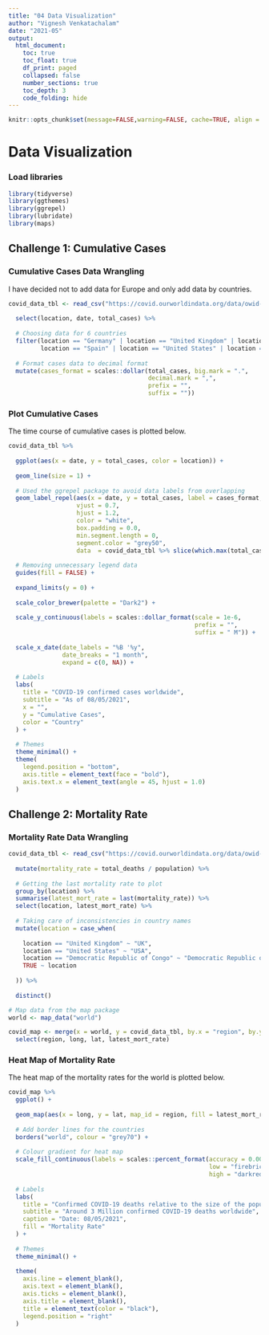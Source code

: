 ```yaml
---
title: "04 Data Visualization"
author: "Vignesh Venkatachalam"
date: "2021-05"
output:
  html_document:
    toc: true
    toc_float: true
    df_print: paged
    collapsed: false
    number_sections: true
    toc_depth: 3
    code_folding: hide
---
```


```r
knitr::opts_chunk$set(message=FALSE,warning=FALSE, cache=TRUE, align = "center", out.width = "110%")
```

# Data Visualization

### Load libraries

```r
library(tidyverse)
library(ggthemes)
library(ggrepel)
library(lubridate)
library(maps)
```

## Challenge 1: Cumulative Cases

### Cumulative Cases Data Wrangling

I have decided not to add data for Europe and only add data by countries.

```r

covid_data_tbl <- read_csv("https://covid.ourworldindata.org/data/owid-covid-data.csv") %>% 
  
  select(location, date, total_cases) %>% 
  
  # Choosing data for 6 countries
  filter(location == "Germany" | location == "United Kingdom" | location == "France" |
         location == "Spain" | location == "United States" | location == "India") %>% 
  
  # Format cases data to decimal format
  mutate(cases_format = scales::dollar(total_cases, big.mark = ".",
                                       decimal.mark = ",",
                                       prefix = "",
                                       suffix = ""))
```

### Plot Cumulative Cases

The time course of cumulative cases is plotted below.

```r
covid_data_tbl %>% 
  
  ggplot(aes(x = date, y = total_cases, color = location)) +
  
  geom_line(size = 1) +
  
  # Used the ggrepel package to avoid data labels from overlapping
  geom_label_repel(aes(x = date, y = total_cases, label = cases_format, fill = location),
                   vjust = 0.7,
                   hjust = 1.2,
                   color = "white",
                   box.padding = 0.0,
                   min.segment.length = 0,
                   segment.color = "grey50",
                   data  = covid_data_tbl %>% slice(which.max(total_cases))) +
  
  # Removing unnecessary legend data
  guides(fill = FALSE) +
  
  expand_limits(y = 0) +
  
  scale_color_brewer(palette = "Dark2") +
  
  scale_y_continuous(labels = scales::dollar_format(scale = 1e-6,
                                                    prefix = "",
                                                    suffix = " M")) +
  
  scale_x_date(date_labels = "%B '%y",
               date_breaks = "1 month",
               expand = c(0, NA)) +
  
  # Labels
  labs(
    title = "COVID-19 confirmed cases worldwide",
    subtitle = "As of 08/05/2021",
    x = "",
    y = "Cumulative Cases",
    color = "Country"
  ) +
  
  # Themes
  theme_minimal() +
  theme(
    legend.position = "bottom",
    axis.title = element_text(face = "bold"),
    axis.text.x = element_text(angle = 45, hjust = 1.0)
  )
```

## Challenge 2: Mortality Rate

### Mortality Rate Data Wrangling

```r
covid_data_tbl <- read_csv("https://covid.ourworldindata.org/data/owid-covid-data.csv") %>% 
  
  mutate(mortality_rate = total_deaths / population) %>% 
  
  # Getting the last mortality rate to plot
  group_by(location) %>% 
  summarise(latest_mort_rate = last(mortality_rate)) %>% 
  select(location, latest_mort_rate) %>% 
  
  # Taking care of inconsistencies in country names
  mutate(location = case_when(
    
    location == "United Kingdom" ~ "UK",
    location == "United States" ~ "USA",
    location == "Democratic Republic of Congo" ~ "Democratic Republic of the Congo",
    TRUE ~ location
    
  )) %>%
  
  distinct()

# Map data from the map package
world <- map_data("world")

covid_map <- merge(x = world, y = covid_data_tbl, by.x = "region", by.y = "location") %>% 
  select(region, long, lat, latest_mort_rate)

```

### Heat Map of Mortality Rate

The heat map of the mortality rates for the world is plotted below.

```r

covid_map %>% 
  ggplot() +
  
  geom_map(aes(x = long, y = lat, map_id = region, fill = latest_mort_rate), map = world) +
  
  # Add border lines for the countries
  borders("world", colour = "grey70") +
  
  # Colour gradient for heat map
  scale_fill_continuous(labels = scales::percent_format(accuracy = 0.001), 
                                                        low = "firebrick1", 
                                                        high = "darkred") +
  
  # Labels
  labs(
    title = "Confirmed COVID-19 deaths relative to the size of the population",
    subtitle = "Around 3 Million confirmed COVID-19 deaths worldwide",
    caption = "Date: 08/05/2021",
    fill = "Mortality Rate"
  ) +
  
  # Themes
  theme_minimal() +
  
  theme(
    axis.line = element_blank(),
    axis.text = element_blank(),
    axis.ticks = element_blank(),
    axis.title = element_blank(),
    title = element_text(color = "black"),
    legend.position = "right"
  )
```